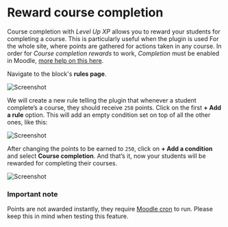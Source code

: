 # Reward course completion


<RequiresXpPlus />

Course completion with _Level Up XP_ allows you to reward your students for completing a course. This is particularly useful when the plugin is used For the whole site, where points are gathered for actions taken in any course. In order for _Course completion rewards_ to work, _Completion_ must be enabled in Moodle, [more help on this here](/docs/article/enable-completion-in-moodle).

Navigate to the block's **rules page**.

![Screenshot](nav-rules.png)

We will create a new rule telling the plugin that whenever a student complete’s a course, they should receive `250` points. Click on the first **+ Add a rule** option. This will add an empty condition set on top of all the other ones, like this:

![Screenshot](ruleset-any.png)

After changing the points to be earned to `250`, click on **+ Add a condition** and select **Course completion**. And that’s it, now your students will be rewarded for completing their courses.

![Screenshot](course-completion-rule.png)

### Important note

Points are not awarded instantly, they require [Moodle cron](https://docs.moodle.org/en/Cron) to run. Please keep this in mind when testing this feature.
